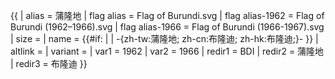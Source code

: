 {{ {{{1<noinclude>|country showdata</noinclude>}}}
| alias = 蒲隆地
| flag alias = Flag of Burundi.svg
| flag alias-1962 = Flag of Burundi (1962–1966).svg
| flag alias-1966 = Flag of Burundi (1966-1967).svg
| size = {{{size|}}}
| name = {{#if: {{{name|}}} | {{{name|}}} | -{zh-tw:蒲隆地; zh-cn:布隆迪; zh-hk:布隆迪;}- }}
| altlink = {{{altlink|}}}
| variant = {{{variant|}}}
<noinclude>
| var1 = 1962
| var2 = 1966
| redir1 = BDI
| redir2 = 蒲隆地
| redir3 = 布隆迪
</noinclude>
}}